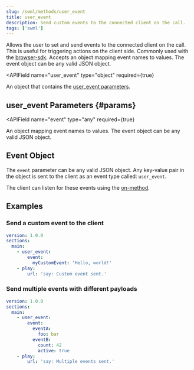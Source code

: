 ```yaml
---
slug: /swml/methods/user_event
title: user_event
description: Send custom events to the connected client on the call.
tags: ['swml']
---
```



[browser-sdk]: /sdks/browser-sdk/signalwire-client
[params]: #params
[on-method]: /sdks/browser-sdk/video/room-session#on

Allows the user to set and send events to the connected client on the call. This is useful for triggering actions on the client side.
Commonly used with the [browser-sdk][browser-sdk].
Accepts an object mapping event names to values. The event object can be any valid JSON object.

<APIField
  name="user_event"
  type="object"
  required={true}
>
  An object that contains the [user_event parameters][params].
</APIField>

## **user_event Parameters** {#params}

<APIField
  name="event"
  type="any"
  required={true}
>
  An object mapping event names to values. The event object can be any valid JSON object.
</APIField>

## **Event Object**

The `event` parameter can be any valid JSON object. 
Any key-value pair in the object is sent to the client as an event type called: `user_event`.

The client can listen for these events using the [on-method][on-method].
## **Examples**

### Send a custom event to the client

```yaml andJson
version: 1.0.0
sections:
  main:
    - user_event:
        event:
          myCustomEvent: 'Hello, world!'
    - play:
        url: 'say: Custom event sent.'
```

### Send multiple events with different payloads

```yaml andJson
version: 1.0.0
sections:
  main:
    - user_event:
        event:
          eventA:
            foo: bar
          eventB:
            count: 42
            active: true
    - play:
        url: 'say: Multiple events sent.'
```

